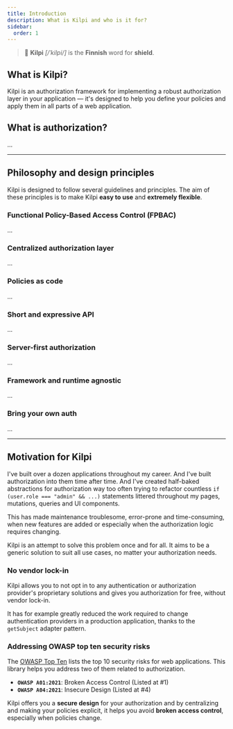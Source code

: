 ```yaml
---
title: Introduction
description: What is Kilpi and who is it for?
sidebar:
  order: 1
---
```


> 🐢 **Kilpi** _[/ˈkilpi/]_ is the **Finnish** word for **shield**.

## What is Kilpi?

Kilpi is an authorization framework for implementing a robust authorization layer in your application — it's designed to help you define your policies and apply them in all parts of a web application.

## What is authorization?

...

---

## Philosophy and design principles

Kilpi is designed to follow several guidelines and principles. The aim of these principles is to make Kilpi **easy to use** and **extremely flexible**.

### Functional Policy-Based Access Control (FPBAC)

...

### Centralized authorization layer

...

### Policies as code

...

### Short and expressive API

...

### Server-first authorization

...

### Framework and runtime agnostic

...

### Bring your own auth

...

---

## Motivation for Kilpi

I've built over a dozen applications throughout my career. And I've built authorization into them time after time. And I've created half-baked abstractions for authorization way too often trying to refactor countless `if (user.role === "admin" && ...)` statements littered throughout my pages, mutations, queries and UI components.

This has made maintenance troublesome, error-prone and time-consuming, when new features are added or especially when the authorization logic requires changing.

Kilpi is an attempt to solve this problem once and for all. It aims to be a generic solution to suit all use cases, no matter your authorization needs.

### No vendor lock-in

Kilpi allows you to not opt in to any authentication or authorization provider's proprietary solutions and gives you authorization for free, without vendor lock-in.

It has for example greatly reduced the work required to change authentication providers in a production application, thanks to the `getSubject` adapter pattern.

### Addressing OWASP top ten security risks

The [OWASP Top Ten](https://owasp.org/www-project-top-ten/) lists the top 10 security risks for web applications. This library helps you address two of them related to authorization.

- **`OWASP A01:2021`**: Broken Access Control (Listed at #1)
- **`OWASP A04:2021`**: Insecure Design (Listed at #4)

Kilpi offers you a **secure design** for your authorization and by centralizing and making your policies explicit, it helps you avoid **broken access control**, especially when policies change.
